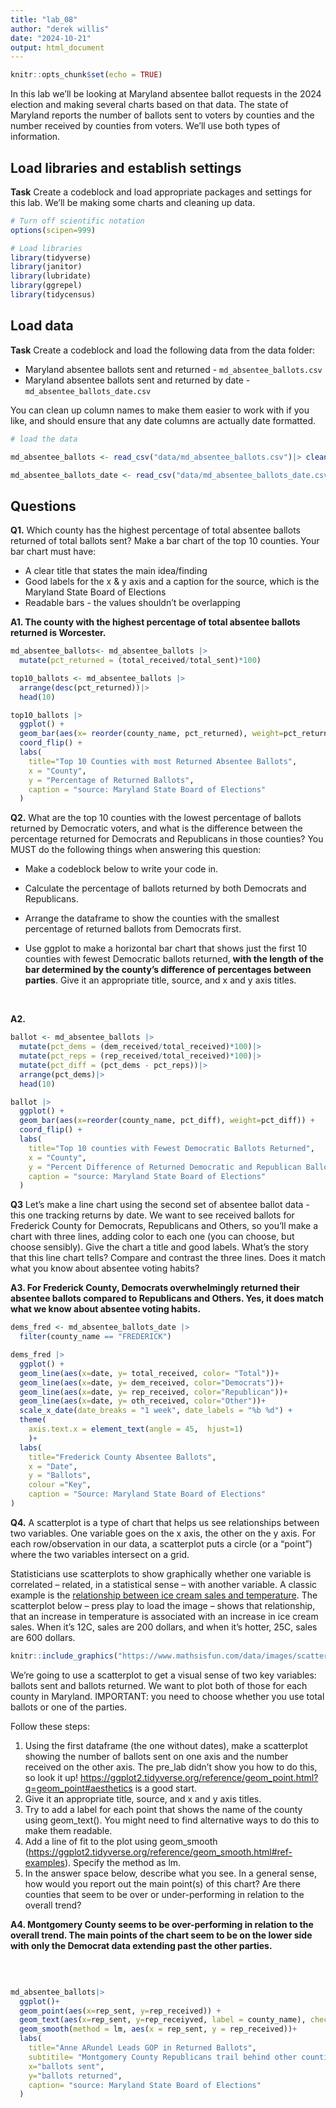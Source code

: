 ```yaml
---
title: "lab_08"
author: "derek willis"
date: "2024-10-21"
output: html_document
---
```


```r
knitr::opts_chunk$set(echo = TRUE)
```

In this lab we'll be looking at Maryland absentee ballot requests in the 2024 election and making several charts based on that data. The state of Maryland reports the number of ballots sent to voters by counties and the number received by counties from voters. We'll use both types of information.

## Load libraries and establish settings

**Task** Create a codeblock and load appropriate packages and settings for this lab. We'll be making some charts and cleaning up data.

```r
# Turn off scientific notation
options(scipen=999)

# Load libraries
library(tidyverse)
library(janitor)
library(lubridate)
library(ggrepel)
library(tidycensus)

```

## Load data

**Task** Create a codeblock and load the following data from the data folder:

-   Maryland absentee ballots sent and returned - `md_absentee_ballots.csv`
-   Maryland absentee ballots sent and returned by date - `md_absentee_ballots_date.csv`

You can clean up column names to make them easier to work with if you like, and should ensure that any date columns are actually date formatted.

```r
# load the data

md_absentee_ballots <- read_csv("data/md_absentee_ballots.csv")|> clean_names()

md_absentee_ballots_date <- read_csv("data/md_absentee_ballots_date.csv")|> clean_names()

```

## Questions

**Q1.** Which county has the highest percentage of total absentee ballots returned of total ballots sent? Make a bar chart of the top 10 counties. Your bar chart must have:

-   A clear title that states the main idea/finding
-   Good labels for the x & y axis and a caption for the source, which is the Maryland State Board of Elections
-   Readable bars - the values shouldn't be overlapping

**A1. The county with the highest percentage of total absentee ballots returned is Worcester.**

```r
md_absentee_ballots<- md_absentee_ballots |>
  mutate(pct_returned = (total_received/total_sent)*100)

top10_ballots <- md_absentee_ballots |> 
  arrange(desc(pct_returned))|>
  head(10)

top10_ballots |>
  ggplot() +
  geom_bar(aes(x= reorder(county_name, pct_returned), weight=pct_returned)) +
  coord_flip() + 
  labs(
    title="Top 10 Counties with most Returned Absentee Ballots",
    x = "County",
    y = "Percentage of Returned Ballots",
    caption = "source: Maryland State Board of Elections"
  )
```

**Q2.** What are the top 10 counties with the lowest percentage of ballots returned by Democratic voters, and what is the difference between the percentage returned for Democrats and Republicans in those counties? You MUST do the following things when answering this question:

-   Make a codeblock below to write your code in.

-   Calculate the percentage of ballots returned by both Democrats and Republicans.

-   Arrange the dataframe to show the counties with the smallest percentage of returned ballots from Democrats first.

-   Use ggplot to make a horizontal bar chart that shows just the first 10 counties with fewest Democratic ballots returned, **with the length of the bar determined by the county's difference of percentages between parties**. Give it an appropriate title, source, and x and y axis titles.

     

**A2.**

```r
ballot <- md_absentee_ballots |> 
  mutate(pct_dems = (dem_received/total_received)*100)|>
  mutate(pct_reps = (rep_received/total_received)*100)|>
  mutate(pct_diff = (pct_dems - pct_reps))|>
  arrange(pct_dems)|>
  head(10)

ballot |>
  ggplot() +
  geom_bar(aes(x=reorder(county_name, pct_diff), weight=pct_diff)) +
  coord_flip() + 
  labs(
    title="Top 10 counties with Fewest Democratic Ballots Returned",
    x = "County",
    y = "Percent Difference of Returned Democratic and Republican Ballots",
    caption = "source: Maryland State Board of Elections"
  )
```

**Q3** Let's make a line chart using the second set of absentee ballot data - this one tracking returns by date. We want to see received ballots for Frederick County for Democrats, Republicans and Others, so you'll make a chart with three lines, adding color to each one (you can choose, but choose sensibly). Give the chart a title and good labels. What's the story that this line chart tells? Compare and contrast the three lines. Does it match what you know about absentee voting habits?

**A3. For Frederick County, Democrats overwhelmingly returned their absentee ballots compared to Republicans and Others. Yes, it does match what we know about absentee voting habits.**

```r
dems_fred <- md_absentee_ballots_date |>
  filter(county_name == "FREDERICK")

dems_fred |>
  ggplot() + 
  geom_line(aes(x=date, y= total_received, color= "Total"))+
  geom_line(aes(x=date, y= dem_received, color="Democrats"))+
  geom_line(aes(x=date, y= rep_received, color="Republican"))+ 
  geom_line(aes(x=date, y= oth_received, color="Other"))+
  scale_x_date(date_breaks = "1 week", date_labels = "%b %d") +
  theme(
    axis.text.x = element_text(angle = 45,  hjust=1)
    )+
  labs(
    title="Frederick County Absentee Ballots",
    x = "Date",
    y = "Ballots",
    colour ="Key",
    caption = "Source: Maryland State Board of Elections"
)
```

**Q4.** A scatterplot is a type of chart that helps us see relationships between two variables. One variable goes on the x axis, the other on the y axis. For each row/observation in our data, a scatterplot puts a circle (or a "point") where the two variables intersect on a grid.

Statisticians use scatterplots to show graphically whether one variable is correlated -- related, in a statistical sense -- with another variable. A classic example is the [relationship between ice cream sales and temperature](https://www.mathsisfun.com/data/scatter-xy-plots.html). The scatterplot below -- press play to load the image -- shows that relationship, that an increase in temperature is associated with an increase in ice cream sales. When it's 12C, sales are 200 dollars, and when it's hotter, 25C, sales are 600 dollars.

```r
knitr::include_graphics("https://www.mathsisfun.com/data/images/scatter-ice-cream1.svg")
```

We're going to use a scatterplot to get a visual sense of two key variables: ballots sent and ballots returned. We want to plot both of those for each county in Maryland. IMPORTANT: you need to choose whether you use total ballots or one of the parties.

Follow these steps:

1.  Using the first dataframe (the one without dates), make a scatterplot showing the number of ballots sent on one axis and the number received on the other axis. The pre_lab didn't show you how to do this, so look it up! <https://ggplot2.tidyverse.org/reference/geom_point.html?q=geom_point#aesthetics> is a good start.
2.  Give it an appropriate title, source, and x and y axis titles.
3.  Try to add a label for each point that shows the name of the county using geom_text(). You might need to find alternative ways to do this to make them readable.
4.  Add a line of fit to the plot using geom_smooth (<https://ggplot2.tidyverse.org/reference/geom_smooth.html#ref-examples>). Specify the method as lm.
5.  In the answer space below, describe what you see. In a general sense, how would you report out the main point(s) of this chart? Are there counties that seem to be over or under-performing in relation to the overall trend?

**A4. Montgomery County seems to be over-performing in relation to the overall trend. The main points of the chart seem to be on the lower side with only the Democrat data extending past the other parties.**

```r


```

\

```r
md_absentee_ballots|>
  ggplot()+
  geom_point(aes(x=rep_sent, y=rep_received)) +
  geom_text(aes(x=rep_sent, y=rep_receiyved, label = county_name), check_overlap = TRUE)+
  geom_smooth(method = lm, aes(x = rep_sent, y = rep_received))+
  labs(
    title="Anne ARundel Leads GOP in Returned Ballots",
    subtitile= "Montgomery County Republicans trail behind other counties",
    x="ballots sent",
    y="ballots returned",
    caption= "source: Maryland State Board of Elections"
  )
```
